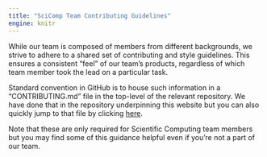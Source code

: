 ```yaml
---
title: "SciComp Team Contributing Guidelines"
engine: knitr
---
```


While our team is composed of members from different backgrounds, we strive to adhere to a shared set of contributing and style guidelines. This ensures a consistent "feel" of our team's products, regardless of which team member took the lead on a particular task.

Standard convention in GitHub is to house such information in a "CONTRIBUTING.md" file in the top-level of the relevant repository. We have done that in the repository underpinning this website but you can also quickly jump to that file by clicking [here](https://github.com/lter/scicomp/blob/main/CONTRIBUTING.md).

Note that these are only required for Scientific Computing team members but you may find some of this guidance helpful even if you're not a part of our team.
